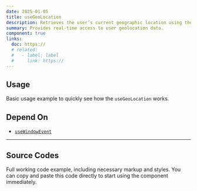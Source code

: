 ```yaml
---
date: 2025-01-05
title: useGeoLocation
description: Retrieves the user’s current geographic location using the browser's geolocation API.
summary: Provides real-time access to user geolocation data.
component: true
links:
  doc: https://
  # related:
  #   - label: label
  #     link: https://
---
```


## Usage

Basic usage example to quickly see how the `useGeoLocation` works.

<UseGeoLocationDemosUsage />

## Depend On

- [`useWindowEvent`](/docs/hooks/use-window-event)

---

## Source Codes

Full working code example, including necessary markup and styles.
You can copy and paste this code directly to start using the component immediately.

<SourceCodes name="use-geo-location" />
